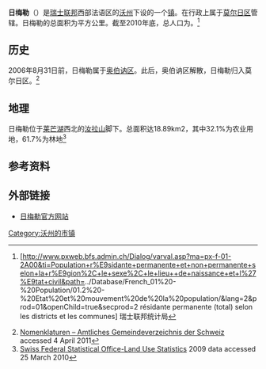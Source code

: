 {{瑞士市镇信息框
 | 市镇名称= 日梅勒
 | 原文名称             = {{lang|fr|Gimel}}
 | 图片                = Gimel.jpeg
 | 纹章 = Gimel-coat of arms.svg
 | 语言                   = [[法语|法语]]
 | 所属州               = 沃州
 | iso-code-region = 
 | 所属区               = [[莫尔日区|莫尔日区]]
 | lat_d=46|lat_m=31|lat_NS=N|long_d=6|long_m=18|long_EW=E
 | 邮政编码        = 1188
 | 市镇代码        = 5428
 | 面积                 = {{smn|18.89|5|100}}
 | 平均海拔        =  723
 | 人口               = {{smn|1767|6}}
 | 主页  = www.gimel.ch
 | 市镇长           = Norbert Reymond
 | 相邻市镇             = 
 | 友好城市             = 
|地图文件             = Karte Gemeinde Gimel 2011.png
|}}
'''日梅勒'''（{{lang-fr|Gimel}}）是[[瑞士联邦|瑞士联邦]]西部法语区的[[沃州|沃州]]下设的一个[[瑞士市镇|镇]]。在行政上属于[[莫尔日区|莫尔日区]]管辖。日梅勒的总面积为{{smn|18.89|5|100}}平方公里。截至2010年底，总人口为{{smn|1767|6}}。<ref>{{fr}}[http://www.pxweb.bfs.admin.ch/Dialog/varval.asp?ma=px-f-01-2A00&ti=Population+r%E9sidante+permanente+et+non+permanente+selon+la+r%E9gion%2C+le+sexe%2C+le+lieu++de+naissance+et+l%27%E9tat+civil&path=../Database/French_01%20-%20Population/01.2%20-%20Etat%20et%20mouvement%20de%20la%20population/&lang=2&prod=01&openChild=true&secprod=2 résidante permanente (total) selon les districts et les communes] {{Wayback|url=http://www.pxweb.bfs.admin.ch/Dialog/varval.asp?ma=px-f-01-2A00&ti=Population+r%E9sidante+permanente+et+non+permanente+selon+la+r%E9gion%2C+le+sexe%2C+le+lieu++de+naissance+et+l%27%E9tat+civil&path=..%2FDatabase%2FFrench_01%20-%20Population%2F01.2%20-%20Etat%20et%20mouvement%20de%20la%20population%2F&lang=2&prod=01&openChild=true&secprod=2 |date=20150102165023 }} 瑞士联邦统计局</ref>

==历史==
2006年8月31日前，日梅勒属于[[奥伯讷区|奥伯讷区]]。此后，奥伯讷区解散，日梅勒归入莫尔日区。<ref name=Mutation>[http://www.bfs.admin.ch/bfs/portal/de/index/infothek/nomenklaturen/blank/blank/gem_liste/02.html Nomenklaturen – Amtliches Gemeindeverzeichnis der Schweiz] {{webarchive|url=https://web.archive.org/web/20151113231755/http://www.bfs.admin.ch/bfs/portal/de/index/infothek/nomenklaturen/blank/blank/gem_liste/02.html |date=2015-11-13 }} {{de icon}} accessed 4 April 2011</ref>

==地理==
日梅勒位于[[莱芒湖|莱芒湖]]西北的[[汝拉山|汝拉山]]脚下。总面积达18.89km2，其中32.1%为农业用地，61.7%为林地<ref name=BFS_land>[http://www.bfs.admin.ch/bfs/portal/de/index/themen/02/03/blank/data/gemeindedaten.html Swiss Federal Statistical Office-Land Use Statistics] {{Wayback|url=http://www.bfs.admin.ch/bfs/portal/de/index/themen/02/03/blank/data/gemeindedaten.html |date=20090327051421 }} 2009 data {{de icon}} accessed 25 March 2010</ref>

==参考资料==
{{reflist}}

==外部链接==
*{{fr}}[http://www.gimel.ch 日梅勒官方网站] {{Wayback|url=http://www.gimel.ch/ |date=20210119145232 }}

{{DEFAULTSORT:Gimel}}
{{沃州莫尔日区行政区划}}
[[Category:沃州的市镇|Category:沃州的市镇]]
